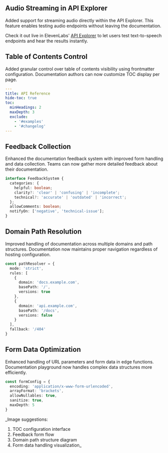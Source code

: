 ## Audio Streaming in API Explorer
Added support for streaming audio directly within the API Explorer. This feature enables testing audio endpoints without leaving the documentation. 

Check it out live in ElevenLabs' [API Explorer](https://elevenlabs.io/docs/api-reference/text-to-speech/convert?playground=/docs/api-reference/text-to-speech/convert-as-stream) to let users test text-to-speech endpoints and hear the results instantly.

## Table of Contents Control
Added granular control over table of contents visibility using frontmatter configuration. Documentation authors can now customize TOC display per page.

```yaml
---
title: API Reference
hide-toc: true
toc:
  minHeadings: 2
  maxDepth: 3
  exclude:
    - '#examples'
    - '#changelog'
---
```

## Feedback Collection
Enhanced the documentation feedback system with improved form handling and data collection. Teams can now gather more detailed feedback about their documentation.

```typescript
interface FeedbackSystem {
  categories: {
    helpful: boolean;
    clarity?: 'clear' | 'confusing' | 'incomplete';
    technical?: 'accurate' | 'outdated' | 'incorrect';
  };
  allowComments: boolean;
  notifyOn: ['negative', 'technical-issue'];
}
```

## Domain Path Resolution
Improved handling of documentation across multiple domains and path structures. Documentation now maintains proper navigation regardless of hosting configuration.

```typescript
const pathResolver = {
  mode: 'strict',
  rules: [
    {
      domain: 'docs.example.com',
      basePath: '/',
      versions: true
    },
    {
      domain: 'api.example.com',
      basePath: '/docs',
      versions: false
    }
  ],
  fallback: '/404'
}
```

## Form Data Optimization
Enhanced handling of URL parameters and form data in edge functions. Documentation playground now handles complex data structures more efficiently.

```typescript
const formConfig = {
  encoding: 'application/x-www-form-urlencoded',
  arrayFormat: 'brackets',
  allowNullables: true,
  sanitize: true,
  maxDepth: 5
}
```

_Image suggestions:
1. TOC configuration interface
2. Feedback form flow
3. Domain path structure diagram
4. Form data handling visualization_